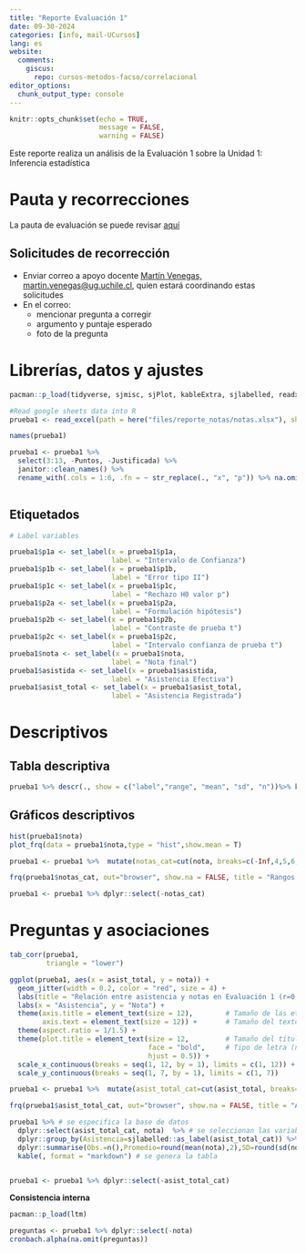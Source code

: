 ```yaml
---
title: "Reporte Evaluación 1"
date: 09-30-2024
categories: [info, mail-UCursos]
lang: es
website:
  comments:
    giscus:
      repo: cursos-metodos-facso/correlacional
editor_options: 
  chunk_output_type: console
---
```


```r
knitr::opts_chunk$set(echo = TRUE, 
                      message = FALSE,
                      warning = FALSE)
```

Este reporte realiza un análisis de la Evaluación 1 sobre la Unidad 1: Inferencia estadística

# Pauta y recorrecciones

La pauta de evaluación se puede revisar [aquí](/files/documentos/PautaPrueba1.pdf)

## Solicitudes de recorrección

- Enviar correo a apoyo docente [Martín Venegas, martin.venegas@ug.uchile.cl](mailto: martin.venegas@ug.uchile.cl), quien estará coordinando estas solicitudes
- En el correo:
  - mencionar pregunta a corregir
  - argumento y puntaje esperado
  - foto de la pregunta


# Librerías, datos y ajustes 

```r
pacman::p_load(tidyverse, sjmisc, sjPlot, kableExtra, sjlabelled, readxl, here)
```

```r
#Read google sheets data into R
prueba1 <- read_excel(path = here("files/reporte_notas/notas.xlsx"), sheet = "preguntas")

names(prueba1)

prueba1 <- prueba1 %>% 
  select(3:13, -Puntos, -Justificada) %>% 
  janitor::clean_names() %>% 
  rename_with(.cols = 1:6, .fn = ~ str_replace(., "x", "p")) %>% na.omit()
  
```


## Etiquetados
```r
# Label variables

prueba1$p1a <- set_label(x = prueba1$p1a, 
                         label = "Intervalo de Confianza")
prueba1$p1b <- set_label(x = prueba1$p1b, 
                         label = "Error tipo II")
prueba1$p1c <- set_label(x = prueba1$p1c, 
                         label = "Rechazo H0 valor p")
prueba1$p2a <- set_label(x = prueba1$p2a, 
                         label = "Formulación hipótesis")
prueba1$p2b <- set_label(x = prueba1$p2b, 
                         label = "Contraste de prueba t")
prueba1$p2c <- set_label(x = prueba1$p2c, 
                         label = "Intervalo confianza de prueba t")
prueba1$nota <- set_label(x = prueba1$nota, 
                         label = "Nota final")
prueba1$asistida <- set_label(x = prueba1$asistida, 
                         label = "Asistencia Efectiva")
prueba1$asist_total <- set_label(x = prueba1$asist_total, 
                         label = "Asistencia Registrada")
```


# Descriptivos

## Tabla descriptiva

```r
prueba1 %>% descr(., show = c("label","range", "mean", "sd", "n"))%>% kable(.,"markdown", digits=2)
```

## Gráficos descriptivos

```r
hist(prueba1$nota)
plot_frq(data = prueba1$nota,type = "hist",show.mean = T)
```


```r
prueba1 <- prueba1 %>%  mutate(notas_cat=cut(nota, breaks=c(-Inf,4,5,6, Inf), labels=c("Menor a 4.0","4.0-5.0","5.0-6.0","6.0-7.0")))

frq(prueba1$notas_cat, out="browser", show.na = FALSE, title = "Rangos de notas")

prueba1 <- prueba1 %>% dplyr::select(-notas_cat)
```

# Preguntas y asociaciones

```r
tab_corr(prueba1,
         triangle = "lower")
```


```r
ggplot(prueba1, aes(x = asist_total, y = nota)) + 
  geom_jitter(width = 0.2, color = "red", size = 4) + 
  labs(title = "Relación entre asistencia y notas en Evaluación 1 (r=0.43)") + 
  labs(x = "Asistencia", y = "Nota") + 
  theme(axis.title = element_text(size = 12),        # Tamaño de las etiquetas de los ejes
        axis.text = element_text(size = 12)) +       # Tamaño del texto de los ejes
  theme(aspect.ratio = 1/1.5) +
  theme(plot.title = element_text(size = 12,         # Tamaño del título
                                  face = "bold",     # Tipo de letra (negrita)
                                  hjust = 0.5)) +
  scale_x_continuous(breaks = seq(1, 12, by = 1), limits = c(1, 12)) +   # Ajuste del eje de asistencia
  scale_y_continuous(breaks = seq(1, 7, by = 1), limits = c(1, 7))       # Ajuste del eje de notas de 1 a 7
```


```R
prueba1 <- prueba1 %>%  mutate(asist_total_cat=cut(asist_total, breaks=c(-Inf,7,8,9,10,11,Inf), labels=c("Menos de 8","8","9","10","11","12")))

frq(prueba1$asist_total_cat, out="browser", show.na = FALSE, title = "Asistencia")

prueba1 %>% # se especifica la base de datos
  dplyr::select(asist_total_cat, nota)  %>% # se seleccionan las variables
  dplyr::group_by(Asistencia=sjlabelled::as_label(asist_total_cat)) %>% # se agrupan por la variable categórica y se usan sus etiquetas con as_label
  dplyr::summarise(Obs.=n(),Promedio=round(mean(nota),2),SD=round(sd(nota),2)) %>% # se agregan las operaciones a presentar en la tabla
  kable(, format = "markdown") # se genera la tabla


prueba1 <- prueba1 %>% dplyr::select(-asist_total_cat)
```


**Consistencia interna**

```r
pacman::p_load(ltm)

preguntas <- prueba1 %>% dplyr::select(-nota)
cronbach.alpha(na.omit(preguntas))
```





